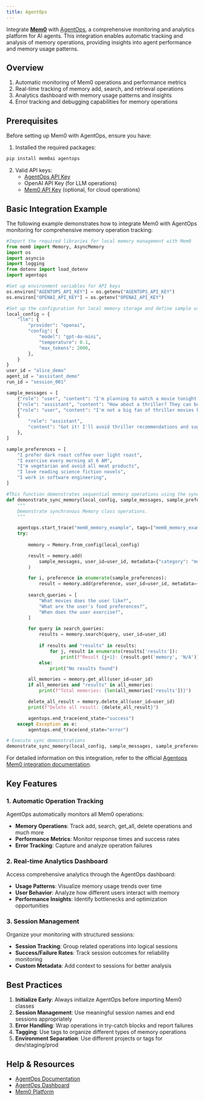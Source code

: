 ```yaml
---
title: AgentOps
---
```

<Snippet file="blank-notif.mdx" />

Integrate [**Mem0**](https://github.com/mem0ai/mem0) with [AgentOps](https://agentops.ai), a comprehensive monitoring and analytics platform for AI agents. This integration enables automatic tracking and analysis of memory operations, providing insights into agent performance and memory usage patterns.

## Overview

1. Automatic monitoring of Mem0 operations and performance metrics
2. Real-time tracking of memory add, search, and retrieval operations
3. Analytics dashboard with memory usage patterns and insights
4. Error tracking and debugging capabilities for memory operations

## Prerequisites

Before setting up Mem0 with AgentOps, ensure you have:

1. Installed the required packages:
```bash
pip install mem0ai agentops
```

2. Valid API keys:
   - [AgentOps API Key](https://app.agentops.ai/dashboard/api-keys)
   - OpenAI API Key (for LLM operations)
   - [Mem0 API Key](https://app.mem0.ai/dashboard/api-keys) (optional, for cloud operations)

## Basic Integration Example

The following example demonstrates how to integrate Mem0 with AgentOps monitoring for comprehensive memory operation tracking:

```python
#Import the required libraries for local memory management with Mem0
from mem0 import Memory, AsyncMemory
import os
import asyncio
import logging
from dotenv import load_dotenv
import agentops

#Set up environment variables for API keys
os.environ["AGENTOPS_API_KEY"] = os.getenv("AGENTOPS_API_KEY")
os.environ["OPENAI_API_KEY"] = os.getenv("OPENAI_API_KEY")

#Set up the configuration for local memory storage and define sample user data. 
local_config = {
    "llm": {
        "provider": "openai",
        "config": {
            "model": "gpt-4o-mini",
            "temperature": 0.1,
            "max_tokens": 2000,
        },
    }
}
user_id = "alice_demo"
agent_id = "assistant_demo"
run_id = "session_001"

sample_messages = [
    {"role": "user", "content": "I'm planning to watch a movie tonight. Any recommendations?"},
    {"role": "assistant", "content": "How about a thriller? They can be quite engaging."},
    {"role": "user", "content": "I'm not a big fan of thriller movies but I love sci-fi movies."},
    {
        "role": "assistant",
        "content": "Got it! I'll avoid thriller recommendations and suggest sci-fi movies in the future.",
    },
]

sample_preferences = [
    "I prefer dark roast coffee over light roast",
    "I exercise every morning at 6 AM",
    "I'm vegetarian and avoid all meat products",
    "I love reading science fiction novels",
    "I work in software engineering",
]

#This function demonstrates sequential memory operations using the synchronous Memory class
def demonstrate_sync_memory(local_config, sample_messages, sample_preferences, user_id):
    """
    Demonstrate synchronous Memory class operations.
    """

    agentops.start_trace("mem0_memory_example", tags=["mem0_memory_example"])
    try:
        
        memory = Memory.from_config(local_config)

        result = memory.add(
            sample_messages, user_id=user_id, metadata={"category": "movie_preferences", "session": "demo"}
        )

        for i, preference in enumerate(sample_preferences):
            result = memory.add(preference, user_id=user_id, metadata={"type": "preference", "index": i})
       
        search_queries = [
            "What movies does the user like?",
            "What are the user's food preferences?",
            "When does the user exercise?",
        ]

        for query in search_queries:
            results = memory.search(query, user_id=user_id)
        
            if results and "results" in results:
                for j, result in enumerate(results['results']): 
                    print(f"Result {j+1}: {result.get('memory', 'N/A')}")
            else:
                print("No results found")

        all_memories = memory.get_all(user_id=user_id)
        if all_memories and "results" in all_memories:
            print(f"Total memories: {len(all_memories['results'])}")

        delete_all_result = memory.delete_all(user_id=user_id)
        print(f"Delete all result: {delete_all_result}")

        agentops.end_trace(end_state="success")
    except Exception as e:
        agentops.end_trace(end_state="error")

# Execute sync demonstrations
demonstrate_sync_memory(local_config, sample_messages, sample_preferences, user_id)

```

For detailed information on this integration, refer to the official [Agentops Mem0 integration documentation](https://docs.agentops.ai/v2/integrations/mem0).


## Key Features

### 1. Automatic Operation Tracking

AgentOps automatically monitors all Mem0 operations:

- **Memory Operations**: Track add, search, get_all, delete operations and much more
- **Performance Metrics**: Monitor response times and success rates
- **Error Tracking**: Capture and analyze operation failures

### 2. Real-time Analytics Dashboard

Access comprehensive analytics through the AgentOps dashboard:

- **Usage Patterns**: Visualize memory usage trends over time
- **User Behavior**: Analyze how different users interact with memory
- **Performance Insights**: Identify bottlenecks and optimization opportunities

### 3. Session Management

Organize your monitoring with structured sessions:

- **Session Tracking**: Group related operations into logical sessions
- **Success/Failure Rates**: Track session outcomes for reliability monitoring
- **Custom Metadata**: Add context to sessions for better analysis

## Best Practices

1. **Initialize Early**: Always initialize AgentOps before importing Mem0 classes
2. **Session Management**: Use meaningful session names and end sessions appropriately
3. **Error Handling**: Wrap operations in try-catch blocks and report failures
4. **Tagging**: Use tags to organize different types of memory operations
5. **Environment Separation**: Use different projects or tags for dev/staging/prod

## Help & Resources

- [AgentOps Documentation](https://docs.agentops.ai/)
- [AgentOps Dashboard](https://app.agentops.ai/)
- [Mem0 Platform](https://app.mem0.ai/)

<Snippet file="get-help.mdx" /> 
 